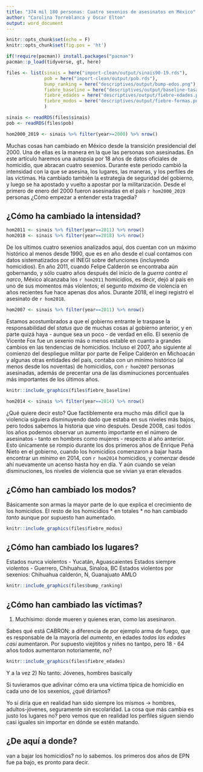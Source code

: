 ```yaml
---
title: "374 mil 180 personas: Cuatro sexenios de asesinatos en México"
author: "Carolina Torreblanca y Oscar Elton"
output: word_document
---
```


```r
knitr::opts_chunk$set(echo = F)
knitr::opts_chunk$set(fig.pos = 'ht')
```

```r
if(!require(pacman)) install.packages("pacman")
pacman::p_load(tidyverse, gt, here)

files <- list(sinais = here("import-clean/output/sinais90-19.rds"),
              pob = here("import-clean/output/pob.rds"),
              bump_ranking = here("descriptives/output/bump-edos.png"),
              fiebre_baseline = here("descriptives/output/baseline-tasa.png"),
              fiebre_edades = here("descriptives/output/fiebre-edades.png"),
              fiebre_modos = here("descriptives/output/fiebre-formas.png")
              )

sinais <- readRDS(files$sinais)
pob <- readRDS(files$pob)

```

```r
hom2000_2019 <- sinais %>% filter(year>=2000) %>% nrow()
```

Muchas cosas han cambiado en México desde la transición presidencial del 2000. Una de ellas es la manera en la que las personas son asesinadas. En este artículo haremos una autopsia por 18 años de datos oficiales de homicidio, que abracan cuatro sexenios. Durante este periodo cambió la intensidad con la que se asesina, los lugares, las maneras, y los perfiles de las víctimas. Ha cambiado también la estrategia de seguridad del gobierno, y luego se ha apostado y vuelto a apostar por la militarización. Desde el primero de enero del 2000 fueron asesinadas en el país `r hom2000_2019` personas ¿Cómo empezar a entender esta tragedia? 

## ¿Cómo ha cambiado la intensidad?

```r
hom2011 <- sinais %>% filter(year==2011) %>% nrow()
hom2018 <- sinais %>% filter(year==2018) %>% nrow()
```

De los ultimos cuatro sexenios analizados aquí, dos cuentan con un máximo histórico al menos desde 1990, que es en año desde el cual contamos con datos sistematizados por el INEGI sobre defunciones (incluyendo homicidios). En año 2011, cuando Felipe Calderón se encontraba aún gobernando, y sólo cuatro años después del inicio de la _guerra contra el narco_, México alcanzaba los `r hom2011` homicidios, es decir, dejó al país en uno de sus momentos más violentos; el segunto _máximo_ de violencia en años recientes fue hace apenas dos años. Durante 2018, el inegi registró el asesinato de `r hom2018`.

```r
hom2007 <- sinais %>% filter(year==2011) %>% nrow()
```

Estamos acostumbrados a que el gobierno entrante le traspase la responsabilidad del _status quo_ de muchas cosas al gobierno anterior, y en parte quizá haya - aunque sea un poco - de verdad en ello. El sexenio de Vicente Fox fue un sexenio más o menos estable en cuanto a grandes cambios en las tendencias de homicidios. Incluso el 2007, año siguiente al comienzo del despliegue militar por parte de Felipe Calderón en Michoacán y algunas otras entidades del país, contaba con un mínimo histórico (al menos desde los noventas) de homicidios, con `r hom2007` personas asesinadas, además de precentar una de las disminuciones porcentuales más importantes de los últimos años.

```r
knitr::include_graphics(files$fiebre_baseline)
```

```r
hom2014 <- sinais %>% filter(year==2014) %>% nrow()
```

¿Qué quiere decir esto? Que factiblemente era mucho más dificil que la violencia siguiera disminuyendo dado que estaba en sus niveles más bajos, pero todos sabemos la historia que vino después. Desde 2008, casi todos los años podemos observar un aumento importante en el número de asesinatos - tanto en hombres como mujeres - respecto al año anterior. Esto únicamente se rompio durante los dos primeros años de Enrique Peña Nieto en el gobierno, cuando los homicidios comenzaron a bajar hasta encontrar un _mínimo_ en 2014, con `r hom2014` homicidios, y comenzar desde ahí nuevamente un acenso hasta hoy en día. Y aún cuando se veían disminuciones, los niveles de violencia que se vivían ya eran elevados

<!-- 
- Máximo historico cuantas veces
- Cuándo mínimo historico
- Sexenio de Fox: cambio fue casi cero. 2007: mínimo histórico, bajó la tasa 16 y 17% comparado con el año anterior. En 2008, creció 62% TODOS LOS AÑOS, EXCEPTO EN 2007 EL CAMBIO ES POSITIVO

EPN: la mitad de su sexenio bajo, luego creció. Aunque el crecimiento nunca fue tan loco, el baseline ya estaba jodido; para 2017 ya había más homicidios que con calderón. Lo mismo le pasó a amlo en 2019, aunque bajó el baseline estaba tan jodido que el *nivel* sigue estando arriba de todo calderón (no? no estoy segura)

conclusion: fox cambios poco drásticos, dieron lugar al sexenio de calderon que incluye el año menos violento y uno de los tres más violentos de los últimos 20 años al menos. sexenio de cambios muy muy bruscos. EPN, cambios mucho menos intensos, pero con tanta violencia que de todos modos fue mucha violencia consante. AMLO 1 años. 
-->

## ¿Cómo han cambiado los modos?


Básicamente son armas la mayor parte de lo que explica el crecimiento de los homicidios. El resto de los homicidios * en totales * no han cambiado *tanto* aunque por supuesto han aumentado.


```r
knitr::include_graphics(files$fiebre_modos)
```

<!-- De acuerdo, siempre la mayor proporción es armas pero se ven poquitos aumentos en ahorcamiento no? O sea, casi nada dado que todo es armas en realidad -->


## ¿Cómo han cambiado los lugares?

Estados nunca violentos - Yucatán, Aguascaientes
Estados siempre violentos - Guerrero, Chihuahua, Sinaloa, BC
Estados violentos por sexenios: Chihuahua calderón,  N, Guanajuato AMLO


```r
knitr::include_graphics(files$bump_ranking)
```

## ¿Cómo han cambiado las víctimas?

1) Muchísimo: donde mueren y quienes eran, como las asesinaron.

Sabes qué está CABRON: a diferencia de por ejemplo arma de fuego, que es responsable de la mayoría del *aumento*, en edades *todas las edades casi* aumentaron. Por supuesto viejititos y niñes no tantpo, pero 18 - 64 años todos aumentaron notoriamente, no?

```r
knitr::include_graphics(files$fiebre_edades)
```

Y a la vez
2) No tanto: Jóvenes, hombres basically

Si tuvieramos que adivinar cómo era una víctima típica de homicidio en cada uno de los sexenios, ¿qué diríamos? 

Yo sí diría que en realidad han sido siempre los mismos -> hombres, adultos-jóvenes, seguramente sin escolaridad. La cosa que más cambia es justo los lugares no? pero vemos que en realidad los perfiles siguen siendo casi iguales sin importar en dónde se estén matando.

## ¿De aquí a donde?

van a bajar los homicidios? no lo sabemos. los primeros dos años de EPN fue pa bajo, es pronto para decir. 

<!-- 
- Resumen de cómo cambió de zonas la violencia homicida
- 
-

-->


<!-- done -->

